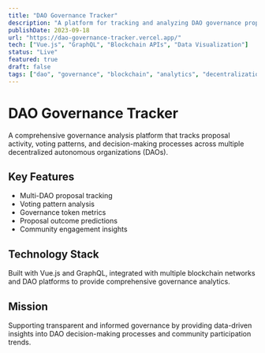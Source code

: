 ```yaml
---
title: "DAO Governance Tracker"
description: "A platform for tracking and analyzing DAO governance proposals, voting patterns, and decision-making processes across decentralized organizations."
publishDate: 2023-09-18
url: "https://dao-governance-tracker.vercel.app/"
tech: ["Vue.js", "GraphQL", "Blockchain APIs", "Data Visualization"]
status: "Live"
featured: true
draft: false
tags: ["dao", "governance", "blockchain", "analytics", "decentralization"]
---
```


# DAO Governance Tracker

A comprehensive governance analysis platform that tracks proposal activity, voting patterns, and decision-making processes across multiple decentralized autonomous organizations (DAOs).

## Key Features

- Multi-DAO proposal tracking
- Voting pattern analysis
- Governance token metrics
- Proposal outcome predictions
- Community engagement insights

## Technology Stack

Built with Vue.js and GraphQL, integrated with multiple blockchain networks and DAO platforms to provide comprehensive governance analytics.

## Mission

Supporting transparent and informed governance by providing data-driven insights into DAO decision-making processes and community participation trends.